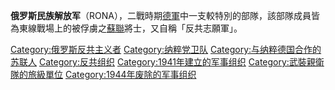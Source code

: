 {{多個問題|
{{暂定名称}}
{{Unreferenced|time=2016-06-10T22:43:32+00:00}}
{{Expand|time=2016-06-10T22:43:32+00:00}}
}}
'''俄罗斯民族解放军'''（RONA），二戰時期[[德軍|德軍]]中一支較特別的部隊，該部隊成員皆為東線戰場上的被俘虜之[[蘇聯|蘇聯]]將士，又自稱「反共志願軍」。
{{SS organizations}}
[[Category:俄罗斯反共主义者|Category:俄罗斯反共主义者]]
[[Category:纳粹党卫队|Category:纳粹党卫队]]
[[Category:与纳粹德国合作的苏联人|Category:与纳粹德国合作的苏联人]]
[[Category:反共组织|Category:反共组织]]
[[Category:1941年建立的军事组织|Category:1941年建立的军事组织]]
[[Category:武裝親衛隊的旅級單位|Category:武裝親衛隊的旅級單位]]
[[Category:1944年废除的军事组织|Category:1944年废除的军事组织]]
{{Nazi-stub}}